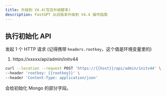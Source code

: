 ```yaml
---
title: 升级到 V4.4(包含升级脚本)
description: FastGPT 从旧版本升级到 V4.4 操作指南
---
```


## 执行初始化 API

发起 1 个 HTTP 请求 (记得携带 `headers.rootkey`，这个值是环境变量里的)

1. https://xxxxx/api/admin/initv44

```bash
curl --location --request POST 'https://{{host}}/api/admin/initv44' \
--header 'rootkey: {{rootkey}}' \
--header 'Content-Type: application/json'
```

会给初始化 Mongo 的部分字段。

